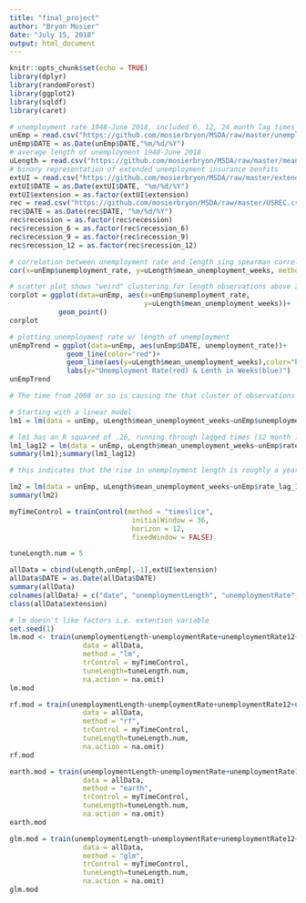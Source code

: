 ---
title: "final_project"
author: "Bryon Mosier"
date: "July 15, 2018"
output: html_document
---

```{r setup, include=FALSE}
knitr::opts_chunk$set(echo = TRUE)
library(dplyr)
library(randomForest)
library(ggplot2)
library(sqldf)
library(caret)
```

```{r}
# unemployment rate 1948-June 2018, included 6, 12, 24 month lag times
unEmp = read.csv("https://github.com/mosierbryon/MSDA/raw/master/unemployment_lagged.csv")
unEmp$DATE = as.Date(unEmp$DATE,"%m/%d/%Y")
# average length of unemployment 1948-June 2018
uLength = read.csv("https://github.com/mosierbryon/MSDA/raw/master/mean_unemployment_length.csv")
# binary representation of extended unemployment insurance benfits 
extUI = read.csv("https://github.com/mosierbryon/MSDA/raw/master/extended_unemployment.csv")
extUI$DATE = as.Date(extUI$DATE, "%m/%d/%Y")
extUI$extension = as.factor(extUI$extension)
rec = read.csv("https://github.com/mosierbryon/MSDA/raw/master/USREC.csv")
rec$DATE = as.Date(rec$DATE, "%m/%d/%Y")
rec$recession = as.factor(rec$recession)
rec$recession_6 = as.factor(rec$recession_6)
rec$recession_9 = as.factor(rec$recession_9)
rec$recession_12 = as.factor(rec$recession_12)
```

```{r}
# correlation between unemployment rate and length sing spearman correlation (3 points higher than pearson)
cor(x=unEmp$unemployment_rate, y=uLength$mean_unemployment_weeks, method="spearman")

# scatter plot shows "weird" clustering for length observations above 20 weeks
corplot = ggplot(data=unEmp, aes(x=unEmp$unemployment_rate,
                                 y=uLength$mean_unemployment_weeks))+
            geom_point()
corplot

# plotting unemployment rate w/ length of unemployment
unEmpTrend = ggplot(data=unEmp, aes(unEmp$DATE, unemployment_rate))+
              geom_line(color="red")+
              geom_line(aes(y=uLength$mean_unemployment_weeks),color="blue")+
              labs(y="Unemployment Rate(red) & Lenth in Weeks(blue)")
unEmpTrend

# The time from 2008 or so is causing the that cluster of observations above 20 weeks

```

```{r}
# Starting with a linear model
lm1 = lm(data = unEmp, uLength$mean_unemployment_weeks~unEmp$unemployment_rate)

# lm1 has an R squared of .26, running through lagged times (12 month lag had highest R squared)
lm1_lag12 = lm(data = unEmp, uLength$mean_unemployment_weeks~unEmp$rate_lag_12)
summary(lm1);summary(lm1_lag12)

# this indicates that the rise in unemployment length is roughly a year behind the rise in unemployment

lm2 = lm(data = unEmp, uLength$mean_unemployment_weeks~unEmp$rate_lag_12+extUI$extension)
summary(lm2)
```

```{r}
myTimeControl = trainControl(method = "timeslice",
                              initialWindow = 36,
                              horizon = 12,
                              fixedWindow = FALSE)

tuneLength.num = 5
```

```{r}
allData = cbind(uLength,unEmp[,-1],extUI$extension)
allData$DATE = as.Date(allData$DATE)
summary(allData)
colnames(allData) = c("date", "unemploymentLength", "unemploymentRate", "unemploymentRate6", "unemploymentRate12", "unemploymentRate24", "extension")
class(allData$extension)
```


```{r}
# lm doesn't like factors i.e. extention variable
set.seed(1)
lm.mod <- train(unemploymentLength~unemploymentRate+unemploymentRate12+unemploymentRate24,
                  data = allData,
                  method = "lm",
                  trControl = myTimeControl,
                  tuneLength=tuneLength.num,
                  na.action = na.omit)
lm.mod
```

```{r}
rf.mod = train(unemploymentLength~unemploymentRate+unemploymentRate12+unemploymentRate24+extension,
                  data = allData,
                  method = "rf",
                  trControl = myTimeControl,
                  tuneLength=tuneLength.num,
                  na.action = na.omit)
rf.mod
```

```{r}
earth.mod = train(unemploymentLength~unemploymentRate+unemploymentRate12+unemploymentRate24+extension,
                  data = allData,
                  method = "earth",
                  trControl = myTimeControl,
                  tuneLength=tuneLength.num,
                  na.action = na.omit)
earth.mod
```

```{r}
glm.mod = train(unemploymentLength~unemploymentRate+unemploymentRate12+unemploymentRate24,
                  data = allData,
                  method = "glm",
                  trControl = myTimeControl,
                  tuneLength=tuneLength.num,
                  na.action = na.omit)
glm.mod
```

